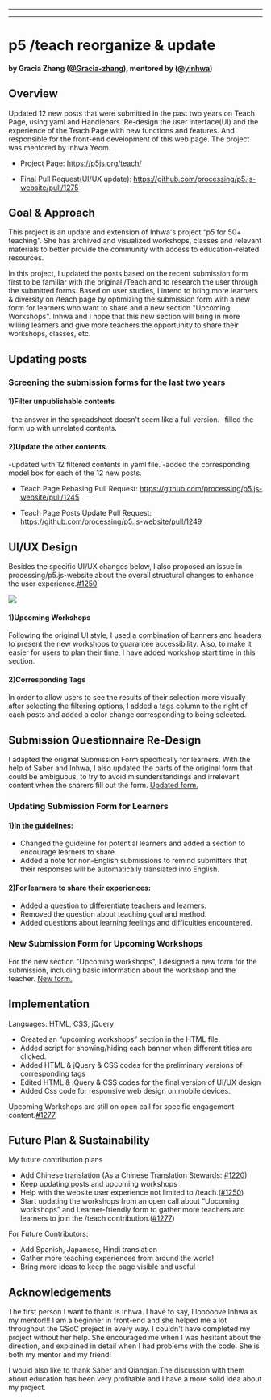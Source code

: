 
---

---
# p5 /teach reorganize & update
#### by Gracia Zhang ([@Gracia-zhang](https://github.com/Gracia-zhang)), mentored by ([@yinhwa](https://github.com/yinhwa))


## Overview


Updated 12 new posts that were submitted in the past two years on Teach Page, using yaml and Handlebars. Re-design the user interface(UI) and the experience of the Teach Page with new functions and features. And responsible for the front-end development of this web page. The project was mentored by Inhwa Yeom.


* Project Page: https://p5js.org/teach/


* Final Pull Request(UI/UX update): https://github.com/processing/p5.js-website/pull/1275


## Goal & Approach


This project is an update and extension of Inhwa's project “p5 for 50+ teaching”. She has archived and visualized workshops, classes and relevant materials to better provide the community with access to education-related resources. 


In this project, I updated the posts based on the recent submission form first to be familiar with the original /Teach and to research the user through the submitted forms. Based on user studies, I intend to bring more learners & diversity on /teach page by optimizing the submission form with a new form for learners who want to share and a new section "Upcoming Workshops". Inhwa and I hope that this new section will bring in more willing learners and give more teachers the opportunity to share their workshops, classes, etc.


## Updating posts


### Screening the submission forms for the last two years


#### 1)Filter unpublishable contents
-the answer in the spreadsheet doesn't seem like a full version.
-filled the form up with unrelated contents.


#### 2)Update the other contents.
-updated with 12 filtered contents in yaml file.
-added the corresponding model box for each of the 12 new posts.

* Teach Page Rebasing Pull Request: https://github.com/processing/p5.js-website/pull/1245
  
* Teach Page Posts Update Pull Request: https://github.com/processing/p5.js-website/pull/1249


## UI/UX Design 

Besides the specific UI/UX changes below, I also proposed an issue in processing/p5.js-website about the overall structural changes to enhance the user experience.[#1250](https://github.com/processing/p5.js-website/issues/1250)


![](https://drive.google.com/uc?export=veiw&id=1r-wriIvnOPLL6G-ihrL-9wOSEOKfY7l3)


#### 1)Upcoming Workshops

Following the original UI style, I used a combination of banners and headers to present the new workshops to guarantee accessibility. Also, to make it easier for users to plan their time, I have added workshop start time in this section. 


#### 2)Corresponding Tags

In order to allow users to see the results of their selection more visually after selecting the filtering options, I added a tags column to the right of each posts and added a color change corresponding to being selected.


## Submission Questionnaire Re-Design

I adapted the original Submission Form specifically for learners.
With the help of Saber and Inhwa, I also updated the parts of the original form that could be ambiguous, to try to avoid misunderstandings and irrelevant content when the sharers fill out the form. [Updated form.](https://forms.gle/GVLrxrvuBTpSTzgCA)


### Updating Submission Form for Learners

#### 1)In the guidelines:

- Changed the guideline for potential learners and added a section to encourage learners to share.
- Added a note for non-English submissions to remind submitters that their responses will be automatically translated into English.

#### 2)For learners to share their experiences:

- Added a question to differentiate teachers and learners.
- Removed the question about teaching goal and method.
- Added questions about learning feelings and difficulties encountered.

### New Submission Form for Upcoming Workshops

For the new section "Upcoming workshops", I designed a new form for the submission, including basic information about the workshop and the teacher. [New form.](https://forms.gle/mP9oFpeA4SMWoi446)

## Implementation

Languages: HTML, CSS, jQuery


- Created an “upcoming workshops” section in the HTML file.
- Added script for showing/hiding each banner when different titles are clicked.
- Added HTML & jQuery & CSS codes for the preliminary versions of corresponding tags
- Edited HTML & jQuery & CSS codes for the final version of UI/UX design
- Added Css code for responsive web design on mobile devices.

Upcoming Workshops are still on open call for specific engagement content.[#1277](https://github.com/processing/p5.js-website/issues/1277)

## Future Plan & Sustainability

My future contribution plans
- Add Chinese translation (As a Chinese Translation Stewards: [#1220](https://github.com/processing/p5.js-website/issues/1220))
- Keep updating posts and upcoming workshops
- Help with the website user experience not limited to /teach.([#1250](https://github.com/processing/p5.js-website/issues/1250))
- Start updating the workshops from an open call about “Upcoming workshops” and Learner-friendly form to gather more teachers and learners to join the /teach contribution.([#1277](https://github.com/processing/p5.js-website/issues/1277))


For Future Contributors:
- Add Spanish, Japanese, Hindi translation
- Gather more teaching experiences from around the world!
- Bring more ideas to keep the page visible and useful


## Acknowledgements

The first person I want to thank is Inhwa. I have to say, I looooove Inhwa as my mentor!!! I am a beginner in front-end and she helped me a lot throughout the GSoC project in every way. I couldn't have completed my project without her help. She encouraged me when I was hesitant about the direction, and explained in detail when I had problems with the code. She is both my mentor and my friend!

I would also like to thank Saber and Qianqian.The discussion with them about education has been very profitable and I have a more solid idea about my project.

  